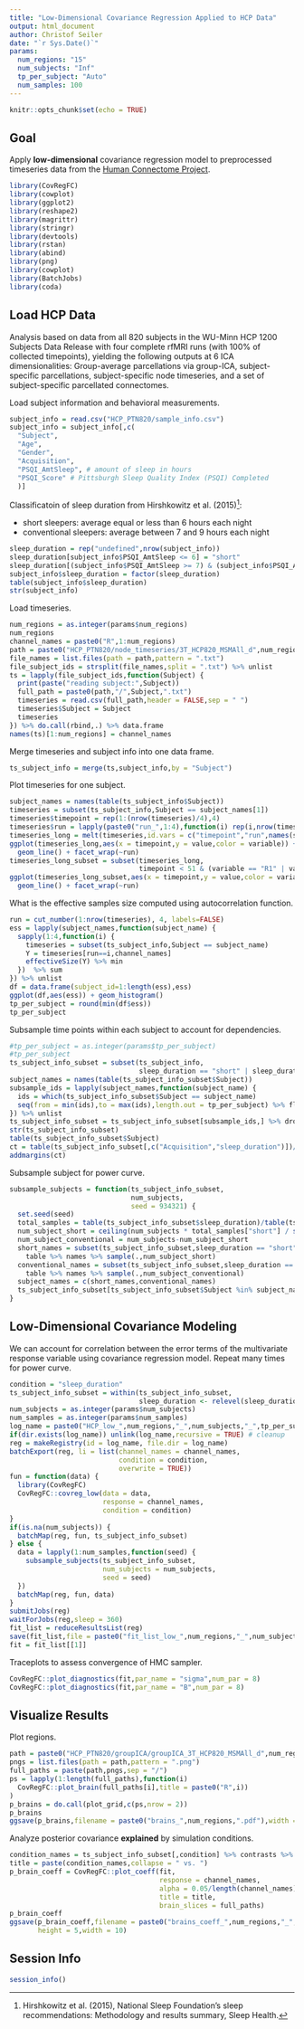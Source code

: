 ```yaml
---
title: "Low-Dimensional Covariance Regression Applied to HCP Data"
output: html_document
author: Christof Seiler
date: "`r Sys.Date()`"
params:
  num_regions: "15"
  num_subjects: "Inf"
  tp_per_subject: "Auto"
  num_samples: 100
---
```


```r
knitr::opts_chunk$set(echo = TRUE)
```

## Goal

Apply **low-dimensional** covariance regression model to preprocessed timeseries data from the [Human Connectome Project](https://db.humanconnectome.org/data/projects/HCP_1200).

```r
library(CovRegFC)
library(cowplot)
library(ggplot2)
library(reshape2)
library(magrittr)
library(stringr)
library(devtools)
library(rstan)
library(abind)
library(png)
library(cowplot)
library(BatchJobs)
library(coda)
```

## Load HCP Data

Analysis based on data from all 820 subjects in the WU-Minn HCP 1200 Subjects Data Release with four complete rfMRI runs (with 100% of collected timepoints), yielding the following outputs at 6 ICA dimensionalities: Group-average parcellations via group-ICA, subject-specific parcellations, subject-specific node timeseries, and a set of subject-specific parcellated connectomes. 

Load subject information and behavioral measurements.

```r
subject_info = read.csv("HCP_PTN820/sample_info.csv")
subject_info = subject_info[,c(
  "Subject",
  "Age",
  "Gender",
  "Acquisition",
  "PSQI_AmtSleep", # amount of sleep in hours
  "PSQI_Score" # Pittsburgh Sleep Quality Index (PSQI) Completed
  )] 
```

Classificatoin of sleep duration from Hirshkowitz et al. (2015)^[Hirshkowitz et al. (2015), National Sleep Foundation's sleep recommendations: Methodology and results summary, Sleep Health.]:

* short sleepers: average equal or less than 6 hours each night
* conventional sleepers: average between 7 and 9 hours each night

```r
sleep_duration = rep("undefined",nrow(subject_info))
sleep_duration[subject_info$PSQI_AmtSleep <= 6] = "short"
sleep_duration[(subject_info$PSQI_AmtSleep >= 7) & (subject_info$PSQI_AmtSleep <= 9)] = "conventional"
subject_info$sleep_duration = factor(sleep_duration)
table(subject_info$sleep_duration)
str(subject_info)
```

Load timeseries.

```r
num_regions = as.integer(params$num_regions)
num_regions
channel_names = paste0("R",1:num_regions)
path = paste0("HCP_PTN820/node_timeseries/3T_HCP820_MSMAll_d",num_regions,"_ts2")
file_names = list.files(path = path,pattern = ".txt")
file_subject_ids = strsplit(file_names,split = ".txt") %>% unlist
ts = lapply(file_subject_ids,function(Subject) {
  print(paste("reading subject:",Subject))
  full_path = paste0(path,"/",Subject,".txt")
  timeseries = read.csv(full_path,header = FALSE,sep = " ")
  timeseries$Subject = Subject
  timeseries
}) %>% do.call(rbind,.) %>% data.frame
names(ts)[1:num_regions] = channel_names
```

Merge timeseries and subject info into one data frame.

```r
ts_subject_info = merge(ts,subject_info,by = "Subject")
```

Plot timeseries for one subject.

```r
subject_names = names(table(ts_subject_info$Subject))
timeseries = subset(ts_subject_info,Subject == subject_names[1])
timeseries$timepoint = rep(1:(nrow(timeseries)/4),4)
timeseries$run = lapply(paste0("run_",1:4),function(i) rep(i,nrow(timeseries)/4)) %>% unlist
timeseries_long = melt(timeseries,id.vars = c("timepoint","run",names(subject_info)))
ggplot(timeseries_long,aes(x = timepoint,y = value,color = variable)) + 
  geom_line() + facet_wrap(~run)
timeseries_long_subset = subset(timeseries_long,
                                timepoint < 51 & (variable == "R1" | variable == "R2" | variable == "R3"))
ggplot(timeseries_long_subset,aes(x = timepoint,y = value,color = variable)) + 
  geom_line() + facet_wrap(~run)
```

What is the effective samples size computed using autocorrelation function.

```r
run = cut_number(1:nrow(timeseries), 4, labels=FALSE)
ess = lapply(subject_names,function(subject_name) {
  sapply(1:4,function(i) {
    timeseries = subset(ts_subject_info,Subject == subject_name)
    Y = timeseries[run==i,channel_names]
    effectiveSize(Y) %>% min
  })  %>% sum
}) %>% unlist
df = data.frame(subject_id=1:length(ess),ess)
ggplot(df,aes(ess)) + geom_histogram()
tp_per_subject = round(min(df$ess))
tp_per_subject
```

Subsample time points within each subject to account for dependencies.

```r
#tp_per_subject = as.integer(params$tp_per_subject)
#tp_per_subject
ts_subject_info_subset = subset(ts_subject_info,
                                sleep_duration == "short" | sleep_duration == "conventional") %>% droplevels
subject_names = names(table(ts_subject_info_subset$Subject))
subsample_ids = lapply(subject_names,function(subject_name) {
  ids = which(ts_subject_info_subset$Subject == subject_name)
  seq(from = min(ids),to = max(ids),length.out = tp_per_subject) %>% floor
}) %>% unlist
ts_subject_info_subset = ts_subject_info_subset[subsample_ids,] %>% droplevels
str(ts_subject_info_subset)
table(ts_subject_info_subset$Subject)
ct = table(ts_subject_info_subset[,c("Acquisition","sleep_duration")])/tp_per_subject
addmargins(ct)
```

Subsample subject for power curve.

```r
subsample_subjects = function(ts_subject_info_subset,
                              num_subjects,
                              seed = 934321) {
  set.seed(seed)
  total_samples = table(ts_subject_info_subset$sleep_duration)/table(ts_subject_info_subset$Subject)[1]
  num_subject_short = ceiling(num_subjects * total_samples["short"] / sum(total_samples))
  num_subject_conventional = num_subjects-num_subject_short
  short_names = subset(ts_subject_info_subset,sleep_duration == "short")$Subject %>%
    table %>% names %>% sample(.,num_subject_short)
  conventional_names = subset(ts_subject_info_subset,sleep_duration == "conventional")$Subject %>%
    table %>% names %>% sample(.,num_subject_conventional)
  subject_names = c(short_names,conventional_names)
  ts_subject_info_subset[ts_subject_info_subset$Subject %in% subject_names,]
}
```

## Low-Dimensional Covariance Modeling

We can account for correlation between the error terms of the multivariate response variable using covariance regression model. Repeat many times for power curve.

```r
condition = "sleep_duration"
ts_subject_info_subset = within(ts_subject_info_subset,
                                sleep_duration <- relevel(sleep_duration, ref = "conventional"))
num_subjects = as.integer(params$num_subjects)
num_samples = as.integer(params$num_samples)
log_name = paste0("HCP_low_",num_regions,"_",num_subjects,"_",tp_per_subject)
if(dir.exists(log_name)) unlink(log_name,recursive = TRUE) # cleanup
reg = makeRegistry(id = log_name, file.dir = log_name)
batchExport(reg, li = list(channel_names = channel_names,
                           condition = condition,
                           overwrite = TRUE))
fun = function(data) {
  library(CovRegFC)
  CovRegFC::covreg_low(data = data,
                       response = channel_names,
                       condition = condition)
}
if(is.na(num_subjects)) {
  batchMap(reg, fun, ts_subject_info_subset)
} else {
  data = lapply(1:num_samples,function(seed) {
    subsample_subjects(ts_subject_info_subset,
                       num_subjects = num_subjects,
                       seed = seed)
  })
  batchMap(reg, fun, data)
}
submitJobs(reg)
waitForJobs(reg,sleep = 360)
fit_list = reduceResultsList(reg)
save(fit_list,file = paste0("fit_list_low_",num_regions,"_",num_subjects,"_",tp_per_subject,".Rdata"))
fit = fit_list[[1]]
```

Traceplots to assess convergence of HMC sampler.

```r
CovRegFC::plot_diagnostics(fit,par_name = "sigma",num_par = 8)
CovRegFC::plot_diagnostics(fit,par_name = "B",num_par = 8)
```

## Visualize Results

Plot regions.

```r
path = paste0("HCP_PTN820/groupICA/groupICA_3T_HCP820_MSMAll_d",num_regions,".ica/melodic_IC_sum.sum")
pngs = list.files(path = path,pattern = ".png")
full_paths = paste(path,pngs,sep = "/")
ps = lapply(1:length(full_paths),function(i) 
  CovRegFC::plot_brain(full_paths[i],title = paste0("R",i))
)
p_brains = do.call(plot_grid,c(ps,nrow = 2))
p_brains
ggsave(p_brains,filename = paste0("brains_",num_regions,".pdf"),width = 9,height = 3)
```

Analyze posterior covariance **explained** by simulation conditions.

```r
condition_names = ts_subject_info_subset[,condition] %>% contrasts %>% rownames %>% rev
title = paste(condition_names,collapse = " vs. ")
p_brain_coeff = CovRegFC::plot_coeff(fit,
                                     response = channel_names,
                                     alpha = 0.05/length(channel_names),
                                     title = title,
                                     brain_slices = full_paths)
p_brain_coeff
ggsave(p_brain_coeff,filename = paste0("brains_coeff_",num_regions,"_",num_subjects,"_",tp_per_subject,".pdf"),
       height = 5,width = 10)
```

## Session Info

```r
session_info()
```
